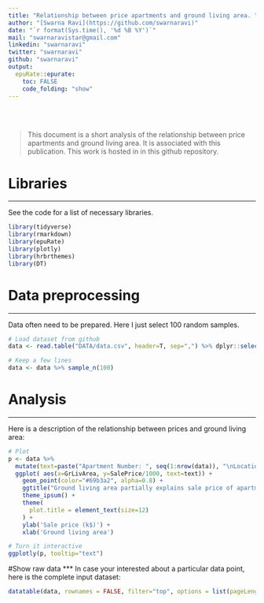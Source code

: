 ```yaml
---
title: "Relationship between price apartments and ground living area. "
author: "[Swarna Ravi](https://github.com/swarnaravi)"
date: "`r format(Sys.time(), '%d %B %Y')`"
mail: "swarnaravistar@gmail.com"
linkedin: "swarnaravi"
twitter: "swarnaravi"
github: "swarnaravi"
output:
  epuRate::epurate:
    toc: FALSE
    code_folding: "show"
---
```



<br><br>

> This document is a short analysis of the relationship between price apartments and ground living area. It is associated with this publication. This work is hosted in in this github repository.


# Libraries
***
See the code for a list of necessary libraries.
```r
library(tidyverse)
library(rmarkdown)    
library(epuRate)      
library(plotly)       
library(hrbrthemes)  
library(DT)           
```


# Data preprocessing
***
Data often need to be prepared. Here I just select 100 random samples. 
```r
# Load dataset from github
data <- read.table("DATA/data.csv", header=T, sep=",") %>% dplyr::select(GrLivArea, SalePrice)

# Keep a few lines
data <- data %>% sample_n(100)
```


# Analysis
***
Here is a description of the relationship between prices and ground living area:
```r
# Plot
p <- data %>% 
  mutate(text=paste("Apartment Number: ", seq(1:nrow(data)), "\nLocation: New York\nAny info you need..", sep="")) %>%
  ggplot( aes(x=GrLivArea, y=SalePrice/1000, text=text)) +
    geom_point(color="#69b3a2", alpha=0.8) +
    ggtitle("Ground living area partially explains sale price of apartments") +
    theme_ipsum() +
    theme(
      plot.title = element_text(size=12)
    ) +
    ylab('Sale price (k$)') +
    xlab('Ground living area')

# Turn it interactive
ggplotly(p, tooltip="text")
```


#Show raw data
***
In case your interested about a particular data point, here is the complete input dataset:
```r
datatable(data, rownames = FALSE, filter="top", options = list(pageLength = 5, scrollX=T) )
```